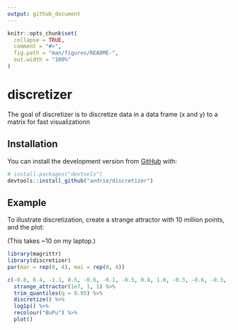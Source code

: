 ```yaml
---
output: github_document
---
```


<!-- README.md is generated from README.Rmd. Please edit that file -->

```r
knitr::opts_chunk$set(
  collapse = TRUE,
  comment = "#>",
  fig.path = "man/figures/README-",
  out.width = "100%"
)
```
# discretizer

<!-- badges: start -->
<!-- badges: end -->

The goal of discretizer is to discretize data in a data frame (x and y) to a matrix for fast visualizationn

## Installation

You can install the development version from [GitHub](https://github.com/) with:

``` r
# install.packages("devtools")
devtools::install_github("andrie/discretizer")
```
## Example

To illustrate discretization, create a strange attractor with 10 million points, and the plot:

(This takes ~10 on my laptop.)

```r
library(magrittr)
library(discretizer)
par(mar = rep(0, 4), mai = rep(0, 4))

c(-0.8, 0.4, -1.1, 0.5, -0.6, -0.1, -0.5, 0.8, 1.0, -0.3, -0.6, -0.3, -1.2, -0.3) %>% 
  strange_attractor(1e7, 1, 1) %>% 
  trim_quantiles(q = 0.05) %>% 
  discretize() %>% 
  log1p() %>% 
  recolour("BuPu") %>% 
  plot()
```

